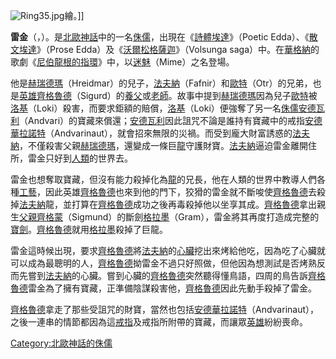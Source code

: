 {{otheruses|other=一款[[恶意软件|恶意软件]]|瑞晶}}
[[File:Ring35.jpg|left]]繪。]]

'''雷金'''（{{lang-en|Regin}}，{{lang-non|Reginn}}）。是[[北歐神話|北歐神話]]中的一名[[侏儒_(北歐神話)|侏儒]]，出現在《[[詩體埃達|詩體埃達]]》（Poetic Edda）、《[[散文埃達|散文埃達]]》（Prose Edda）及《[[沃爾松格薩迦|沃爾松格薩迦]]》（Volsunga saga）中。在[[華格納|華格納]]的歌劇《[[尼伯龍根的指環|尼伯龍根的指環]]》中，以[[迷魅|迷魅]]（Mime）之名登場。

他是[[赫瑞德瑪|赫瑞德瑪]]（Hreidmar）的兒子，[[法夫納|法夫納]]（Fafnir）和[[歐特|歐特]]（Otr）的兄弟，也是[[英雄|英雄]][[齊格魯德|齊格魯德]]（Sigurd）的[[養父|養父]]或[[老師|老師]]。故事中提到[[赫瑞德瑪|赫瑞德瑪]]因為兒子[[歐特|歐特]]被[[洛基|洛基]]（Loki）殺害，而要求鉅額的賠償，[[洛基|洛基]]（Loki）便強奪了另一名[[侏儒_(北歐神話)|侏儒]][[安德瓦利|安德瓦利]]（Andvari）的寶藏來償還；[[安德瓦利|安德瓦利]]因此詛咒不論是誰持有寶藏中的戒指[[安德華拉諾特|安德華拉諾特]]（Andvarinaut），就會招來無限的災禍。而受到龐大財富誘惑的[[法夫納|法夫納]]，不僅殺害父親[[赫瑞德瑪|赫瑞德瑪]]，還變成一條巨[[龍|龍]]守護財寶。[[法夫納|法夫納]]逼迫雷金離開住所，雷金只好到[[人類|人類]]的世界去。

雷金也想奪取寶藏，但沒有能力殺掉化為[[龍|龍]]的兄長，他在人類的世界中教導人們各種[[工藝|工藝]]，因此英雄[[齊格魯德|齊格魯德]]也來到他的門下，狡猾的雷金就不斷唆使[[齊格魯德|齊格魯德]]去殺掉[[法夫納|法夫納]]龍，並打算在[[齊格魯德|齊格魯德]]成功之後再毒殺掉他以坐享其成。[[齊格魯德|齊格魯德]]拿出親生[[父親|父親]][[齊格蒙|齊格蒙]]（Sigmund）的斷劍[[格拉墨|格拉墨]]（Gram），雷金將其再度打造成完整的[[寶劍|寶劍]]。[[齊格魯德|齊格魯德]]就用[[格拉墨|格拉墨]]殺掉了巨龍。

雷金這時候出現，要求[[齊格魯德|齊格魯德]]將[[法夫納|法夫納]]的[[心臟|心臟]]挖出來烤給他吃，因為吃了心臟就可以成為最聰明的人，[[齊格魯德|齊格魯德]]拗雷金不過只好照做，但他因為想測試是否烤熟反而先嘗到[[法夫納|法夫納]]的心臟。嘗到心臟的[[齊格魯德|齊格魯德]]突然聽得懂鳥語，四周的鳥告訴[[齊格魯德|齊格魯德]]雷金為了擁有寶藏，正準備陰謀殺害他，[[齊格魯德|齊格魯德]]因此先動手殺掉了雷金。

[[齊格魯德|齊格魯德]]拿走了那些受詛咒的財寶，當然也包括[[安德華拉諾特|安德華拉諾特]]（Andvarinaut），之後一連串的情節都因為這[[戒指|戒指]]及戒指所附帶的寶藏，而讓眾[[英雄|英雄]]紛紛喪命。




{{北歐神話}}
[[Category:北歐神話的侏儒|Category:北歐神話的侏儒]]